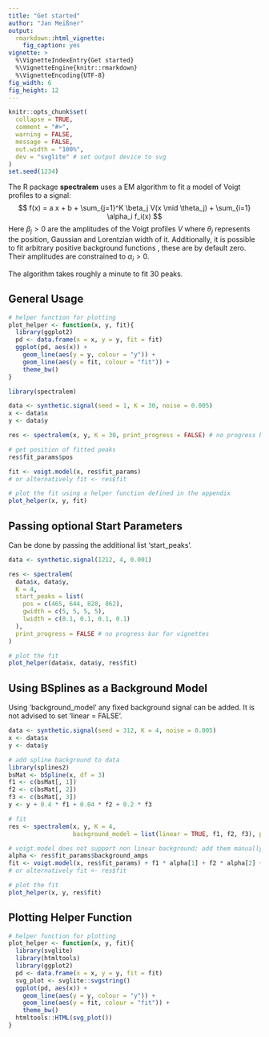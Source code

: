 ```yaml
---
title: "Get started"
author: "Jan Meißner"
output:
  rmarkdown::html_vignette:
    fig_caption: yes
vignette: >
  %\VignetteIndexEntry{Get started}
  %\VignetteEngine{knitr::rmarkdown}
  %\VignetteEncoding{UTF-8}
fig_width: 6
fig_height: 12
---
```

<!-- Add fullscreen to plotly -->
<script type="text/javascript">
  function jump_header(key){
    $(':header:contains('+key+')')[0].scrollIntoView();
  }

  function jump_marked(key){
    $('#' + key)[0].scrollIntoView();
  }

  function plotZoom(el){
      if(document.fullscreen) {
        document.exitFullscreen()
      } else {
        $(el).closest('.js-plotly-plot')[0].requestFullscreen();
      }
  }

  $( document ).ready(function() {
    $(".modebar-btn.plotlyjsicon.modebar-btn--logo").replaceWith(
    `
    <a rel="tooltip" onclick=plotZoom(this) class="modebar-btn fullscreen-btn" data-title="Full Screen" data-attr="zoom" data-val="auto" data-toggle="false" data-gravity="n" >
      <svg xmlns="http://www.w3.org/2000/svg" viewBox="0 0 448 512" class="icon" height="1em" width="1em">
        <!--! Font Awesome Pro 6.1.1 by @fontawesome - https://fontawesome.com License - https://fontawesome.com/license (Commercial License) Copyright 2022 Fonticons, Inc. -->
        <path d="M128 32H32C14.31 32 0 46.31 0 64v96c0 17.69 14.31 32 32 32s32-14.31 32-32V96h64c17.69 0 32-14.31 32-32S145.7 32 128 32zM416 32h-96c-17.69 0-32 14.31-32 32s14.31 32 32 32h64v64c0 17.69 14.31 32 32 32s32-14.31 32-32V64C448 46.31 433.7 32 416 32zM128 416H64v-64c0-17.69-14.31-32-32-32s-32 14.31-32 32v96c0 17.69 14.31 32 32 32h96c17.69 0 32-14.31 32-32S145.7 416 128 416zM416 320c-17.69 0-32 14.31-32 32v64h-64c-17.69 0-32 14.31-32 32s14.31 32 32 32h96c17.69 0 32-14.31 32-32v-96C448 334.3 433.7 320 416 320z"/>
      </svg>
    </a>
    `);
  });
</script>
```r
knitr::opts_chunk$set(
  collapse = TRUE,
  comment = "#>",
  warning = FALSE,
  message = FALSE,
  out.width = "100%",
  dev = "svglite" # set output device to svg
)
set.seed(1234)
```
The R package **spectralem** uses a EM algorithm <paperref> to fit a model of Voigt profiles to a signal:
$$
f(x) = a x + b + \sum_{j=1}^K \beta_j V(x \mid \theta_j) + \sum_{i=1} \alpha_i f_i(x)
$$
Here $\beta_j > 0$ are the amplitudes of the Voigt profiles $V$ where $\theta_j$ represents the position,
Gaussian and Lorentzian width of it. Additionally, it is possible to fit arbitrary positive background functions \eqn{f_i(x) > 0}, these are by default zero.
Their amplitudes are constrained to $\alpha_i > 0$.

The algorithm takes roughly a minute to fit 30 peaks.

## General Usage
```r
# helper function for plotting
plot_helper <- function(x, y, fit){
  library(ggplot2)
  pd <- data.frame(x = x, y = y, fit = fit)
  ggplot(pd, aes(x)) +
    geom_line(aes(y = y, colour = "y")) +
    geom_line(aes(y = fit, colour = "fit")) +
    theme_bw()
}
```
```r
library(spectralem)

data <- synthetic.signal(seed = 1, K = 30, noise = 0.005)
x <- data$x
y <- data$y

res <- spectralem(x, y, K = 30, print_progress = FALSE) # no progress bar for vignettes

# get position of fitted peaks
res$fit_params$pos

fit <- voigt.model(x, res$fit_params)
# or alternatively fit <- res$fit

# plot the fit using a helper function defined in the appendix
plot_helper(x, y, fit)
```

## Passing optional Start Parameters

Can be done by passing the additional list 'start_peaks'.
```r
data <- synthetic.signal(1212, 4, 0.001)

res <- spectralem(
  data$x, data$y,
  K = 4,
  start_peaks = list(
    pos = c(465, 644, 828, 862),
    gwidth = c(5, 5, 5, 5),
    lwidth = c(0.1, 0.1, 0.1, 0.1)
  ),
  print_progress = FALSE # no progress bar for vignettes
)

# plot the fit
plot_helper(data$x, data$y, res$fit)
```

## Using BSplines as a Background Model

Using 'background_model' any fixed background signal can be added. It is not advised to set 'linear = FALSE'.
```r
data <- synthetic.signal(seed = 312, K = 4, noise = 0.005)
x <- data$x
y <- data$y

# add spline background to data
library(splines2)
bsMat <- bSpline(x, df = 3)
f1 <- c(bsMat[, 1])
f2 <- c(bsMat[, 2])
f3 <- c(bsMat[, 3])
y <- y + 0.4 * f1 + 0.04 * f2 + 0.2 * f3

# fit
res <- spectralem(x, y, K = 4,
                  background_model = list(linear = TRUE, f1, f2, f3), print_progress = FALSE)

# voigt.model does not support non linear background; add them manually
alpha <- res$fit_params$background_amps
fit <- voigt.model(x, res$fit_params) + f1 * alpha[1] + f2 * alpha[2] + f3 * alpha[3]
# or alternatively fit <- res$fit

# plot the fit
plot_helper(x, y, res$fit)
```

## Plotting Helper Function

```r
# helper function for plotting
plot_helper <- function(x, y, fit){
  library(svglite)
  library(htmltools)
  library(ggplot2)
  pd <- data.frame(x = x, y = y, fit = fit)
  svg_plot <- svglite::svgstring()
  ggplot(pd, aes(x)) +
    geom_line(aes(y = y, colour = "y")) +
    geom_line(aes(y = fit, colour = "fit")) +
    theme_bw()
  htmltools::HTML(svg_plot())
}
```
